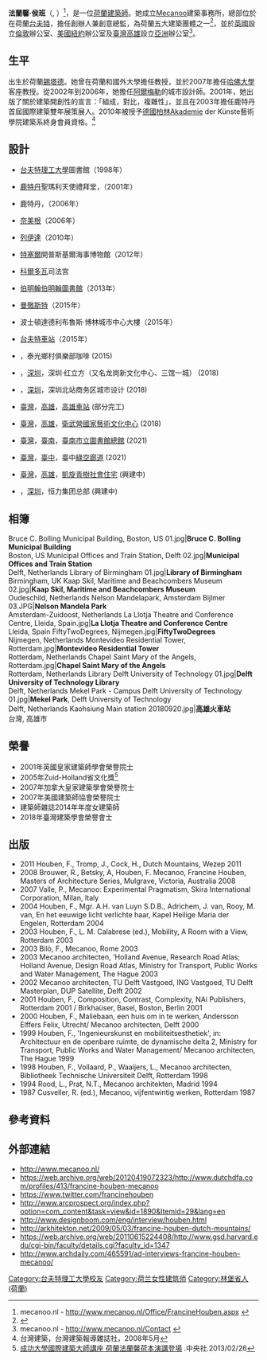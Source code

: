 {{Infobox architect
|birth_date={{Birth date and age|1955|7|2}}
|birth_place=[[荷蘭|荷蘭]][[錫塔德|錫塔德]]
|image=Mecanoo Francine Houben FC IMG 5753 CV.jpg
|nationality={{NLD}}
|alma_mater=[[台夫特理工大學|台夫特理工大學]]
|caption=法蘭馨‧侯班，攝於2015
|practice=[[Mecanoo|Mecanoo]]
|significant_buildings=[[衛武營國家藝術文化中心|衛武營國家藝術文化中心]]<br>[[高雄車站|高雄車站]]
}}
'''法蘭馨·侯班'''（{{lang-nl|'''Francine Houben'''}}, {{bd|1955年||}}）<ref>mecanoo.nl - http://www.mecanoo.nl/Office/FrancineHouben.aspx {{Wayback|url=http://www.mecanoo.nl/Office/FrancineHouben.aspx |date=20141026030048 }}</ref>，是一位[[荷蘭|荷蘭]][[建築師|建築師]]。她成立[[Mecanoo|Mecanoo]]建築事務所，總部位於在荷蘭[[台夫特|台夫特]]，擔任創辦人兼創意總監，為荷蘭五大建築團體之一<ref>{{Cite web |url=http://www.forgemind.net/phpbb/viewtopic.php?t=11241 |title=準建築人手札 |access-date=2015-08-17 |archive-date=2019-06-04 |archive-url=https://web.archive.org/web/20190604124530/http://www.forgemind.net/phpbb/viewtopic.php?t=11241 |dead-url=no }}</ref>，並於[[英國|英國]]設立[[倫敦|倫敦]]辦公室、[[美國|美國]][[紐約|紐約]]辦公室及[[臺灣|臺灣]][[高雄|高雄]]設立[[亞洲|亞洲]]辦公室<ref>mecanoo.nl - http://www.mecanoo.nl/Contact {{Wayback|url=http://www.mecanoo.nl/Contact |date=20210121085601 }}</ref>。

==生平==
出生於荷蘭[[錫塔德|錫塔德]]。她曾在荷蘭和國外大學擔任教授，並於2007年擔任[[哈佛大學|哈佛大學]]客座教授。從2002年到2006年，她擔任[[阿爾梅勒|阿爾梅勒]]的城市設計師。2001年，她出版了關於建築開創性的宣言：「組成，對比，複雜性」，並且在2003年擔任鹿特丹首屆國際建築雙年展策展人。2010年被授予[[德國|德國]][[柏林|柏林]]Akademie der Künste藝術學院建築系終身會員資格。<ref>台灣建築，台灣建築報導雜誌社，2008年5月</ref>

== 設計 ==
* {{NLD}}[[台夫特理工大學|台夫特理工大學]]圖書館（1998年）
* {{NLD}}[[鹿特丹|鹿特丹]]聖瑪利天使禮拜堂，（2001年）
* {{NLD}}鹿特丹{{link-en|蒙特維多大廈|Montevideo (Rotterdam)}}，（2006年）
* {{NLD}}[[奈美根|奈美根]]{{link-en|FiftyTwoDegrees大廈|FiftyTwoDegrees}}（2006年） 
* {{SPN}}[[列伊達|列伊達]]{{link-en|亞利達劇院及會議中心|La Llotja de Lleida}}（2010年） 
* {{NLD}}[[特塞爾|特塞爾]]開普斯基爾海事博物館（2012年） 
* {{SPN}}[[科爾多瓦|科爾多瓦]]司法宮 
* {{GBR}}[[伯明翰|伯明翰]][[伯明翰圖書館|伯明翰圖書館]]（2013年）
* {{GBR}}[[曼徹斯特|曼徹斯特]]{{link-en|家居藝術中心|HOME (Manchester)}}（2015年）
* {{USA}}波士頓達德利布魯斯·博林城市中心大樓（2015年） 
* {{NED}}[[台夫特車站|台夫特車站]]（2015年） 
* {{KOR}}，泰光鄉村俱樂部咖啡 (2015)
* {{CHNML}}，[[深圳市|深圳]]，深圳·红立方（又名龙岗新文化中心、三馆一城） (2018)
* {{CHNML}}，[[深圳市|深圳]]，深圳北站商务区城市设计 (2018)
* {{flagicon|TWN}} [[臺灣|臺灣]]，[[高雄市|高雄]]，[[高雄車站|高雄車站]] (部分完工)
* {{flagicon|TWN}} [[臺灣|臺灣]]，[[高雄市|高雄]]，[[衛武營國家藝術文化中心|衛武營國家藝術文化中心]] (2018)
* {{flagicon|TWN}} [[臺灣|臺灣]]，[[臺南市|臺南]]，[[臺南市立圖書館總館|臺南市立圖書館總館]] (2021)
* {{flagicon|TWN}} [[臺灣|臺灣]]，[[臺中市|臺中]]，臺中[[綠空廊道|綠空廊道]] (2021)
* {{flagicon|TWN}} [[臺灣|臺灣]]，[[高雄市|高雄]]，[[凱旋青樹社會住宅|凱旋青樹社會住宅]] (興建中)
* {{CHN}}，[[深圳市|深圳]]，恒力集团总部 (興建中)

==相簿==
<gallery mode="packed">
Bruce C. Bolling Municipal Building, Boston, US 01.jpg|'''Bruce C. Bolling Municipal Building'''<br/>Boston, US
Municipal Offices and Train Station, Delft 02.jpg|'''Municipal Offices and Train Station'''<br/>Delft, Netherlands
Library of Birmingham 01.jpg|'''Library of Birmingham'''<br/>Birmingham, UK
Kaap Skil, Maritime and Beachcombers Museum 02.jpg|'''Kaap Skil, Maritime and Beachcombers Museum'''<br/>Oudeschild, Netherlands
Nelson Mandelapark, Amsterdam Bijlmer 03.JPG|'''Nelson Mandela Park'''<br/>Amsterdam-Zuidoost, Netherlands
La Llotja Theatre and Conference Centre, Lleida, Spain.jpg|'''La Llotja Theatre and Conference Centre'''<br/>Lleida, Spain
FiftyTwoDegrees, Nijmegen.jpg|'''FiftyTwoDegrees'''<br/>Nijmegen, Netherlands
Montevideo Residential Tower, Rotterdam.jpg|'''Montevideo Residential Tower'''<br/>Rotterdam, Netherlands
Chapel Saint Mary of the Angels, Rotterdam.jpg|'''Chapel Saint Mary of the Angels'''<br/>Rotterdam, Netherlands
Library Delft University of Technology 01.jpg|'''Delft University of Technology Library'''<br/>Delft, Netherlands
Mekel Park - Campus Delft University of Technology 01.jpg|'''Mekel Park''', Delft University of Technology<br/>Delft, Netherlands
Kaohsiung Main station 20180920.jpg|'''高雄火車站'''<br/>台灣, 高雄市
</gallery>

== 榮譽 ==
* 2001年英國皇家建築師學會榮譽院士
* 2005年Zuid-Holland省文化獎<ref>[http://www.cna.com.tw/postwrite/Detail/121692.aspx#.VdHHdfmqoSU 成功大學國際建築大師講座 荷蘭法蘭馨荷本演講登場] {{Wayback|url=http://www.cna.com.tw/postwrite/Detail/121692.aspx#.VdHHdfmqoSU |date=20190615105831 }}.中央社.2013/02/26</ref>
* 2007年加拿大皇家建築學會榮譽院士
* 2007年美國建築師協會榮譽院士
* 建築師雜誌2014年年度女建築師
* 2018年臺灣建築學會榮譽會士

== 出版 ==
* 2011     Houben, F., Tromp, J., Cock, H., Dutch Mountains, Wezep 2011 
* 2008     Brouwer, R., Betsky, A, Houben, F. Mecanoo, Francine Houben, Masters of Architecture Series, Mulgrave, Victoria, Australia 2008
* 2007     Valle, P., Mecanoo: Experimental Pragmatism, Skira International Corporation, Milan, Italy
* 2004     Houben, F., Mgr. A.H. van Luyn S.D.B., Adrichem, J. van, Rooy, M. van, En het eeuwige licht verlichte haar, Kapel Heilige Maria der Engelen, Rotterdam 2004
* 2003     Houben, F., L. M. Calabrese (ed.), Mobility, A Room with a View, Rotterdam 2003
* 2003     Bilò, F., Mecanoo, Rome 2003
* 2003     Mecanoo architecten, 'Holland Avenue, Research Road Atlas; Holland Avenue, Design Road Atlas, Ministry for Transport, Public Works and Water Management, The Hague 2003
* 2002     Mecanoo architecten, TU Delft Vastgoed, ING Vastgoed, TU Delft Masterplan, DUP Satellite, Delft 2002
* 2001     Houben, F., Composition, Contrast, Complexity, NAi Publishers, Rotterdam 2001 / Birkhaüser, Basel, Boston, Berlin 2001
* 2000     Houben, F., Maliebaan, een huis om in te werken, Andersson Elffers Felix, Utrecht/ Mecanoo architecten, Delft 2000
* 1999     Houben, F., 'Ingenieurskunst en mobiliteitsesthetiek', in: Architectuur en de openbare ruimte, de dynamische delta 2, Ministry for Transport, Public Works and Water Management/ Mecanoo architecten, The Hague 1999
* 1998     Houben, F., Vollaard, P., Waaijers, L., Mecanoo architecten, Bibliotheek Technische Universiteit Delft, Rotterdam 1998
* 1994     Rood, L., Prat, N.T., Mecanoo architekten, Madrid 1994
* 1987     Cusveller, R. (ed.), Mecanoo, vijfentwintig werken, Rotterdam 1987

== 參考資料 ==
{{Reflist}}

== 外部連結 ==
* http://www.mecanoo.nl/ {{Wayback|url=http://www.mecanoo.nl/ |date=20210418070609 }}
* https://web.archive.org/web/20120419072323/http://www.dutchdfa.com/profiles/413/francine-houben-mecanoo
* https://www.twitter.com/francinehouben {{Wayback|url=https://www.twitter.com/francinehouben |date=20150904175454 }}
* http://www.arcprospect.org/index.php?option=com_content&task=view&id=1890&Itemid=29&lang=en {{Wayback|url=http://www.arcprospect.org/index.php?option=com_content&task=view&id=1890&Itemid=29&lang=en |date=20120425161404 }}
* http://www.designboom.com/eng/interview/houben.html {{Wayback|url=http://www.designboom.com/eng/interview/houben.html |date=20121011175539 }}
* http://arkhitekton.net/2009/05/03/francine-houben-dutch-mountains/ {{Wayback|url=http://arkhitekton.net/2009/05/03/francine-houben-dutch-mountains/ |date=20210124021232 }}
* https://web.archive.org/web/20110615224408/http://www.gsd.harvard.edu/cgi-bin/faculty/details.cgi?faculty_id=1347
* http://www.archdaily.com/465591/ad-interviews-francine-houben-mecanoo/ {{Wayback|url=http://www.archdaily.com/465591/ad-interviews-francine-houben-mecanoo/ |date=20210122001943 }}

{{Authority control}}
{{DEFAULTSORT:Houben, Francine}}
[[Category:台夫特理工大學校友|Category:台夫特理工大學校友]]
[[Category:荷兰女性建筑师|Category:荷兰女性建筑师]]
[[Category:林堡省人_(荷蘭)|Category:林堡省人 (荷蘭)]]